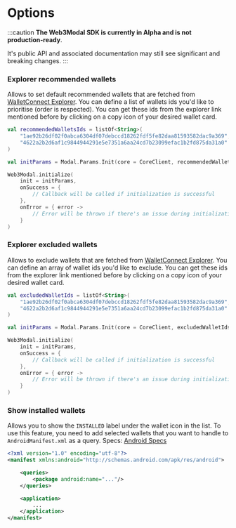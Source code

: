 # Options

:::caution
**The Web3Modal SDK is currently in Alpha and is not production-ready**.

It's public API and associated documentation may still see significant and breaking changes.
:::

### Explorer recommended wallets

Allows to set default recommended wallets that are fetched from [WalletConnect Explorer](https://walletconnect.com/explorer?type=wallet). You can define a list of wallets ids you'd like to prioritise (order is respected). You can get these ids from the explorer link mentioned before by clicking on a copy icon of your desired wallet card.

```kotlin
val recommendedWalletsIds = listOf<String>(
    "1ae92b26df02f0abca6304df07debccd18262fdf5fe82daa81593582dac9a369",
    "4622a2b2d6af1c9844944291e5e7351a6aa24cd7b23099efac1b2fd875da31a0"
)

val initParams = Modal.Params.Init(core = CoreClient, recommendedWalletsIds = recommendedWalletsIds)

Web3Modal.initialize(
    init = initParams,
    onSuccess = {
        // Callback will be called if initialization is successful
    },
    onError = { error ->
        // Error will be thrown if there's an issue during initialization
    }
)
```

### Explorer excluded wallets

Allows to exclude wallets that are fetched from [WalletConnect Explorer](https://walletconnect.com/explorer?type=wallet). You can define an array of wallet ids you'd like to exclude. You can get these ids from the explorer link mentioned before by clicking on a copy icon of your desired wallet card.

```kotlin
val excludedWalletIds = listOf<String>(
    "1ae92b26df02f0abca6304df07debccd18262fdf5fe82daa81593582dac9a369",
    "4622a2b2d6af1c9844944291e5e7351a6aa24cd7b23099efac1b2fd875da31a0"
)

val initParams = Modal.Params.Init(core = CoreClient, excludedWalletIds = excludedWalletIds)

Web3Modal.initialize(
    init = initParams,
    onSuccess = {
        // Callback will be called if initialization is successful
    },
    onError = { error ->
        // Error will be thrown if there's an issue during initialization
    }
)
```

### Show installed wallets

Allows you to show the `INSTALLED` label under the wallet icon in the list. To use this feature, you need to add selected wallets that you want to handle to `AndroidManifest.xml` as a query. Specs: [Android Specs](https://developer.android.com/guide/topics/manifest/queries-element)

```xml
<?xml version="1.0" encoding="utf-8"?>
<manifest xmlns:android="http://schemas.android.com/apk/res/android">

    <queries>
        <package android:name="..."/>
    </queries>

    <application>
        ...
    </application>
</manifest>
```
